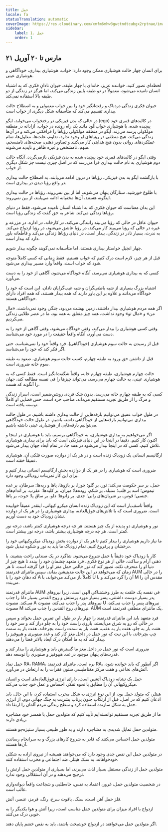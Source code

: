 ```yaml
---
title: حمل
locale: fa
statusTranslation: automatic
coverImage: https://res.cloudinary.com/xmfm6mhw3gwctndtcubgx2rptnae/image/upload/v1741354450/small_cover_tratado_esoterico_de_astrologia_hermetica_6210a35442.webp
sidebar:
    label: 1. حمل
    order: 1
---
```

## ۲۱ مارس تا ۲۰ آوریل

برای انسان چهار حالت هوشیاری ممکن وجود دارد: خواب، هوشیاری بیداری، خودآگاهی و هوشیاری عینی.

لحظه‌ای تصور کنید، خواننده عزیز، خانه‌ای با چهار طبقه. حیوان نادانِ فکری که به اشتباه انسان نامیده می‌شود، معمولاً در دو طبقه پایین زندگی می‌کند، اما هرگز در زندگی از دو طبقه بالا استفاده نمی‌کند.

حیوان فکری زندگی دردناک و رقت‌انگیز خود را بین خواب معمولی و به اصطلاح حالت بیداری تقسیم می‌کند که متأسفانه شکل دیگری از خواب است.

در حالی که بدن فیزیکی در رختخواب می‌خوابد، ایگو (ego) در کالبدهای قمری خود پیچیده شده، با هوشیاریِ خواب‌آلود مانند یک راه رونده در خواب، آزادانه در منطقه مولکولی پرسه می‌زند. ایگو در منطقه مولکولی رؤیاها را فرافکنی می‌کند و در آن‌ها زندگی می‌کند، هیچ منطقی در رؤیاهای او وجود ندارد، تداوم، علت‌ها، معلول‌ها، تمام عملکردهای روانی بدون هیچ هدایتی کار می‌کنند و تصاویر ذهنی، صحنه‌های نامنسجم، مبهم، نامشخص و غیره ظاهر و ناپدید می‌شوند.

وقتی ایگو در کالبدهای قمری خود پیچیده شده به بدن فیزیکی بازمی‌گردد، آنگاه حالت دوم هوشیاری به نام حالت بیداری فرا می‌رسد که در اصل چیزی نیست جز شکل دیگری از خواب.

با بازگشت ایگو به بدن فیزیکی، رؤیاها در درون ادامه می‌یابند، به اصطلاح حالت بیداری در واقع رؤیا دیدن در بیداری است.

با طلوع خورشید، ستارگان پنهان می‌شوند، اما از بین نمی‌روند. رؤیاها در حالت بیداری اینگونه هستند، آن‌ها مخفیانه ادامه می‌یابند، از بین نمی‌روند.

این بدان معناست که حیوان فکری که به اشتباه انسان نامیده می‌شود، فقط در دنیای رؤیاها زندگی می‌کند. شاعر به حق گفت که زندگی رؤیا است.

حیوان عاقل در حالی که رؤیا می‌بیند رانندگی می‌کند، در کارخانه، در اداره، در مزرعه و غیره در حالی که رؤیا می‌بیند کار می‌کند، در رؤیا عاشق می‌شود، در رؤیا ازدواج می‌کند. به ندرت، بسیار نادر در زندگی، بیدار است، در دنیای رؤیاها زندگی می‌کند و قاطعانه باور دارد که بیدار است.

چهار انجیل خواستار بیداری هستند، اما متأسفانه نمی‌گویند چگونه بیدار شویم.

قبل از هر چیز، لازم است درک کنیم که خواب هستیم. فقط زمانی که کسی کاملاً متوجه شود که خواب است، واقعاً وارد مسیر بیداری می‌شود.

کسی که به بیداری هوشیاری می‌رسد، آنگاه خودآگاه می‌شود، آگاهی از خود را به دست می‌آورد.

اشتباه بزرگ بسیاری از شبه باطنی‌گران و شبه غیب‌گرایان نادان، این است که خود را خودآگاه می‌دانند و علاوه بر این باور دارند که همه بیدار هستند، که همه افراد دارای خودآگاهی هستند.

اگر همه مردم هوشیاری بیدار داشتند، زمین بهشت ​​می‌بود، جنگی وجود نمی‌داشت، «مال من» و «مال تو» وجود نداشت، همه چیز متعلق به همه بود، ما در عصر طلایی زندگی می‌کردیم.

وقتی کسی هوشیاری را بیدار می‌کند، وقتی خودآگاه می‌شود، وقتی آگاهی از خود را به دست می‌آورد، آنگاه واقعاً حقیقت را در مورد خود می‌شناسد.

قبل از رسیدن به حالت سوم هوشیاری (خودآگاهی)، فرد واقعاً خود را نمی‌شناسد، حتی اگر فکر کند که خود را می‌شناسد.

قبل از داشتن حق ورود به طبقه چهارم، کسب حالت سوم هوشیاری، صعود به طبقه سوم خانه ضروری است.

حالت چهارم هوشیاری، طبقه چهارم خانه، واقعاً شگفت‌انگیز است. فقط کسی که به هوشیاری عینی، به حالت چهارم می‌رسد، می‌تواند چیزها را فی نفسه مطالعه کند، جهان را آنگونه که هست.

کسی که به طبقه چهارم خانه می‌رسد، بدون شک فردی روشن‌ضمیر است، اسرار زندگی و مرگ را از طریق تجربه مستقیم می‌داند، صاحب خرد است، حس فضایی او کاملاً توسعه یافته است.

در طول خواب عمیق می‌توانیم بارقه‌هایی از حالت بیداری داشته باشیم. در طول حالت بیداری می‌توانیم بارقه‌هایی از خودآگاهی داشته باشیم. در طول حالت خودآگاهی می‌توانیم بارقه‌هایی از هوشیاری عینی داشته باشیم.

اگر می‌خواهیم به بیداری هوشیاری، به خودآگاهی برسیم، باید با هوشیاری در اینجا و اکنون کار کنیم. دقیقاً در اینجا در این دنیای فیزیکی است که باید برای بیداری هوشیاری تلاش کنیم، کسی که در اینجا بیدار می‌شود در همه جا، در تمام ابعاد جهان بیدار می‌شود.

ارگانیسم انسانی یک زودیاک زنده است و در هر یک از دوازده صورت فلکی آن، هوشیاری عمیقاً خفته است.

ضروری است که هوشیاری را در هر یک از دوازده بخش ارگانیسم انسانی بیدار کنیم و برای این کار تمرینات زودیاکی وجود دارد.

حمل، بر سر حکومت می‌کند؛ ثور، بر گلو؛ جوزا، بر بازوها، پاها و ریه‌ها؛ سرطان، بر غده تیموس؛ اسد بر قلب؛ سنبله، بر شکم، روده‌ها؛ میزان، بر کلیه‌ها؛ عقرب، بر اندام‌های جنسی؛ قوس، بر شریان‌های رانی؛ جدی، بر زانوها؛ دلو، بر ساق پا؛ حوت، بر پاها.

واقعاً تاسف‌بار است که این زودیاک زنده انسان میکرو کیهانی، اینقدر عمیقاً خوابیده است. ضروری است که با تلاش‌های فوق‌العاده، بیداری هوشیاری را در هر یک از دوازده نشان زودیاک خود به دست آوریم.

نور و هوشیاری دو پدیده از یک چیز هستند. هر چه درجه هوشیاری کمتر باشد، درجه نور کمتر است. هر چه درجه هوشیاری بیشتر باشد، درجه نور بیشتر است.

ما نیاز داریم هوشیاری را بیدار کنیم تا هر یک از دوازده بخش زودیاک میکروکیهانی خود را درخشان و پرفروغ کنیم. تمام زودیاک ما باید به نور و شکوه تبدیل شود.

کار با زودیاک خود دقیقاً با حمل شروع می‌شود. شاگرد در یک صندلی راحت بنشیند، با ذهنی آرام و ساکت، خالی از هر نوع فکری. فرد متعهد چشمان خود را ببندد تا هیچ چیز از دنیا او را منحرف نکند، تصور کند که نور خالص حمل مغز او را فرا گرفته است، تا هر زمان که می‌خواهد در این حالت مدیتیشن بماند، سپس مانترای قدرتمند AUM را در حالی که دهان خود را با A کاملاً باز می‌کند می‌خواند، با U آن را گرد می‌کند و با M مقدس آن را می‌بندد.

مانترای قدرتمند AUM فی نفسه یک خلقت به طرز وحشتناکی الهی است، زیرا نیروهای پدر بسیار دوست داشتنی، پسر بسیار مورد پرستش و روح القدس بسیار دانا را جذب می‌کند. مصوت A نیروهای پدر را جذب می‌کند، مصوت U نیروهای پسر را جذب می‌کند، مصوت M نیروهای روح القدس را جذب می‌کند. AUM یک مانترای منطقی قدرتمند است.

فرد متعهد باید این مانترای قدرتمند را چهار بار در طول این تمرین حمل بخواند و سپس در حالی که رو به شرق می‌ایستد، بازوی راست خود را به جلو دراز کند و سر خود را هفت بار به جلو، هفت بار به عقب، هفت بار به سمت راست بچرخاند، هفت بار به سمت چپ بچرخاند، با این نیت که نور حمل در داخل مغز کار کند و غدد صنوبری و هیپوفیز را بیدار کند که به ما امکان درک ابعاد بالاتر فضا را می‌دهند.

ضروری است که نور حمل در داخل مغز ما گسترش یابد و هوشیاری را بیدار کند و قدرت‌های پنهان موجود در غدد هیپوفیز و صنوبری را توسعه دهد.

حمل نماد RA، RAMA، بره است. مانترای قدرتمند RA، اگر آنطور که باید خوانده شود، آتش‌های نخاعی و هفت مرکز مغناطیسی ستون فقرات را به ارتعاش در می‌آورد.

حمل یک نشانه زودیاک آتشین است، دارای انرژی فوق‌العاده‌ای است و انسان میکروکیهانی آن را مطابق با نحوه تفکر، احساس و عمل خود جذب می‌کند.

هیتلر، که متولد حمل بود، از این نوع انرژی به شکل مخرب استفاده کرد، با این حال، باید اذعان کنیم که در اصل، قبل از ارتکاب جنون پرتاب بشریت به جنگ جهانی دوم، از انرژی حمل به شکل سازنده استفاده کرد و سطح زندگی مردم آلمان را ارتقا داد.

ما از طریق تجربه مستقیم توانسته‌ایم تأیید کنیم که متولدین حمل با همسر خود مشاجره زیادی دارند.

متولدین حمل تمایل شدیدی به مشاجره دارند و به طور طبیعی بسیار ستیزه‌جو هستند.

متولدین حمل احساس می‌کنند که قادر به شروع کارهای بزرگ و به سرانجام رساندن آن‌ها هستند.

در متولدین حمل این نقص جدی وجود دارد که می‌خواهند همیشه از نیروی اراده به شکلی خودخواهانه، به سبک هیتلر، ضد اجتماعی و مخرب استفاده کنند.

متولدین حمل از زندگی مستقل بسیار لذت می‌برند، اما بسیاری از متولدین حمل ارتش را ترجیح می‌دهند و در آن استقلالی وجود ندارد.

در شخصیت متولدین حمل، غرور، اعتماد به نفس، جاه‌طلبی و شجاعت واقعاً دیوانه‌واری غالب است.

فلز حمل آهن است، سنگ، یاقوت سرخ، رنگ، قرمز، عنصر، آتش.

ازدواج با افراد میزان برای متولدین حمل مناسب است، زیرا آتش و هوا یکدیگر را به خوبی درک می‌کنند.

اگر متولدین حمل می‌خواهند در ازدواج خوشبخت باشند، باید به نقص خشم پایان دهند.
